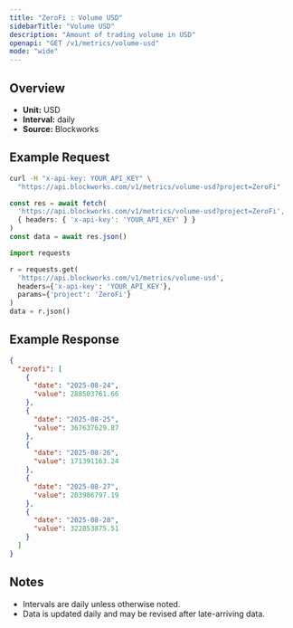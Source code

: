 ```yaml
---
title: "ZeroFi : Volume USD"
sidebarTitle: "Volume USD"
description: "Amount of trading volume in USD"
openapi: "GET /v1/metrics/volume-usd"
mode: "wide"
---
```


## Overview

- **Unit:** USD
- **Interval:** daily
- **Source:** Blockworks

## Example Request

<CodeGroup>

```bash cURL
curl -H "x-api-key: YOUR_API_KEY" \
  "https://api.blockworks.com/v1/metrics/volume-usd?project=ZeroFi"
```

```typescript TypeScript
const res = await fetch(
  'https://api.blockworks.com/v1/metrics/volume-usd?project=ZeroFi',
  { headers: { 'x-api-key': 'YOUR_API_KEY' } }
)
const data = await res.json()
```

```python Python
import requests

r = requests.get(
  'https://api.blockworks.com/v1/metrics/volume-usd',
  headers={'x-api-key': 'YOUR_API_KEY'},
  params={'project': 'ZeroFi'}
)
data = r.json()
```

</CodeGroup>

## Example Response

```json
{
  "zerofi": [
    {
      "date": "2025-08-24",
      "value": 288503761.66
    },
    {
      "date": "2025-08-25",
      "value": 367637629.87
    },
    {
      "date": "2025-08-26",
      "value": 171391163.24
    },
    {
      "date": "2025-08-27",
      "value": 203986797.19
    },
    {
      "date": "2025-08-28",
      "value": 322853875.51
    }
  ]
}
```

## Notes
- Intervals are daily unless otherwise noted.
- Data is updated daily and may be revised after late-arriving data.
